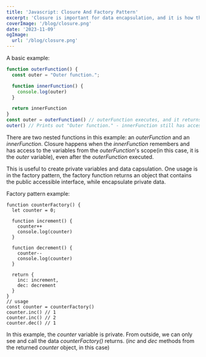 ```yaml
---
title: 'Javascript: Closure And Factory Pattern'
excerpt: 'Closure is important for data encapsulation, and it is how the factory pattern is implemented. This short article provides simple language to understand the concept.'
coverImage: '/blog/closure.png'
date: '2023-11-09'
ogImage:
  url: '/blog/closure.png'
---
```


A basic example:
```js
function outerFunction() {
  const outer = "Outer function.";

  function innerFunction() {
    console.log(outer)
  }

  return innerFunction
}
const outer = outerFunction() // outerFunction executes, and it returns the innerFunction
outer() // Prints out "Outer function." - innerFunction still has access to the outer variable
```

There are two nested functions in this example: an *outerFunction* and an *innerFunction*. Closure happens when the *innerFunction* remembers and has access to the variables from the *outerFunction*'s scope(in this case, it is the *outer* variable), even after the *outerFunction* executed.

This is useful to create private variables and data capsulation. One usage is in the factory pattern, the factory function returns an object that contains the public accessible interface, while encapsulate private data. 

Factory pattern example:
```
function counterFactory() {
  let counter = 0;

  function increment() {
    counter++
    console.log(counter)
  }

  function decrement() {
    counter--
    console.log(counter)
  }

  return {
    inc: increment,
    dec: decrement
  }
}
// usage
const counter = counterFactory()
counter.inc() // 1
counter.inc() // 2
counter.dec() // 1

```
In this example, the *counter* variable is private. From outside, we can only see and call the data *counterFactory()* returns. (*inc* and *dec* methods from the returned *counter* object, in this case)